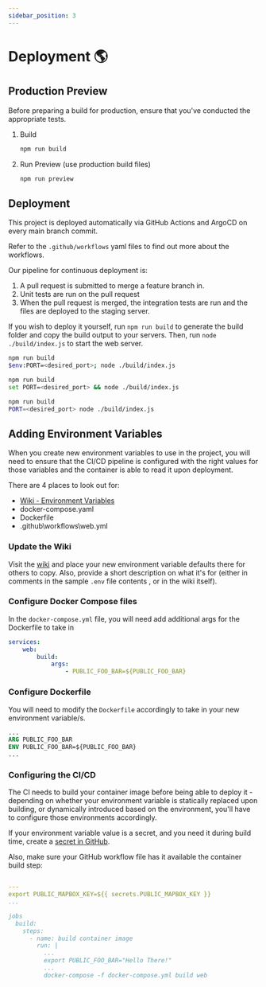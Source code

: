 ```yaml
---
sidebar_position: 3
---
```


# Deployment 🌎

## Production Preview

Before preparing a build for production, ensure that you've conducted the appropriate tests.

1. Build
    ```bash
    npm run build
    ```
2. Run Preview (use production build files)
    ```bash
    npm run preview
    ```

## Deployment

This project is deployed automatically via GitHub Actions and ArgoCD on every main branch commit.

Refer to the `.github/workflows` yaml files to find out more about the workflows.

Our pipeline for continuous deployment is:

1. A pull request is submitted to merge a feature branch in.
2. Unit tests are run on the pull request
3. When the pull request is merged, the integration tests are run and the files are deployed to the staging server.

If you wish to deploy it yourself, run `npm run build` to generate the build folder and copy the build output to your
servers. Then, run `node ./build/index.js` to start the web server.


<Tabs>
<TabItem value="Windows PowerShell" label="Windows (PowerShell)" default>

```bash
npm run build
$env:PORT=<desired_port>; node ./build/index.js
```

</TabItem>
<TabItem value="Windows CMD" label="Windows (cmd)">

```bash
npm run build
set PORT=<desired_port> && node ./build/index.js
```

</TabItem>
<TabItem value="Linux" label="Linux">

```bash
npm run build
PORT=<desired_port> node ./build/index.js
```

</TabItem>
</Tabs>

## Adding Environment Variables

When you create new environment variables to use in the project, you will need to ensure that the CI/CD pipeline is
configured with the right values for those variables and the container is able to read it upon deployment.

There are 4 places to look out for:

-   [Wiki - Environment Variables](https://github.com/mssfoobar/ar2-web/wiki/Environment-Variables)
-   docker-compose.yaml
-   Dockerfile
-   .github\workflows\web.yml

### Update the Wiki

Visit the [wiki](https://github.com/mssfoobar/ar2-web/wiki/Environment-Variables) and place your new environment
variable defaults there for others to copy. Also, provide a short description on what it's for (either in comments in
the sample `.env` file contents , or in the wiki itself).

### Configure Docker Compose files

In the `docker-compose.yml` file, you will need add additional args for the Dockerfile to take in

```yaml title=docker-compose.yml
services:
    web:
        build:
            args:
                - PUBLIC_FOO_BAR=${PUBLIC_FOO_BAR}
```

### Configure Dockerfile

You will need to modify the `Dockerfile` accordingly to take in your new environment variable/s.

```Dockerfile title=Dockerfile
...
ARG PUBLIC_FOO_BAR
ENV PUBLIC_FOO_BAR=${PUBLIC_FOO_BAR}
...
```

### Configuring the CI/CD

The CI needs to build your container image before being able to deploy it - depending on whether your environment
variable is statically replaced upon building, or dynamically introduced based on the environment, you'll have to
configure those environments accordingly.

If your environment variable value is a secret, and you need it during build time, create a
[secret in GitHub](https://docs.github.com/en/actions/security-guides/encrypted-secrets#creating-encrypted-secrets-for-a-repository).

Also, make sure your GitHub workflow file has it available the container build step:

```yml title=.github\workflows\web.yml

---
export PUBLIC_MAPBOX_KEY=${{ secrets.PUBLIC_MAPBOX_KEY }}
...

jobs
  build:
    steps:
      - name: build container image
        run: |
          ...
          export PUBLIC_FOO_BAR="Hello There!"
          ...
          docker-compose -f docker-compose.yml build web
```

